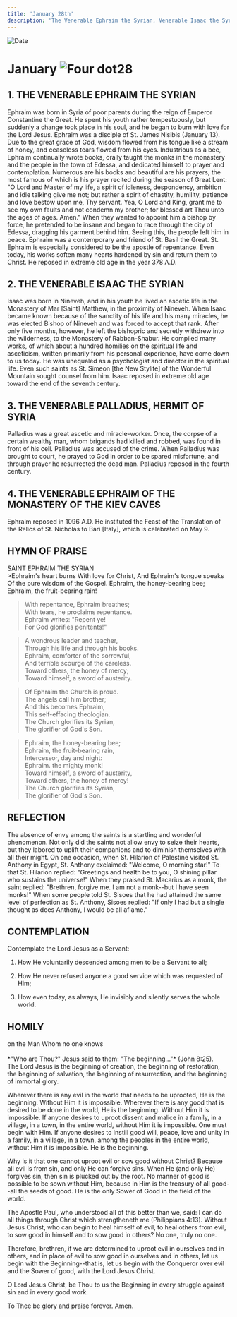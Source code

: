 ```yaml
---
title: 'January 28th'
description: 'The Venerable Ephraim the Syrian, Venerable Isaac the Syrian, Venerable Palladius, Hermit of Syria, Venerable Ephraim of the Kiev Caves'
---
```


<RunningHead />
<Image src="/title-imprint.png" height={68} width={50} alt="Date" className="title-imprint"/>

# <div id="date">January <Image className="four-dot" src="/four-dot.png" height={15} width={15} alt="Four dot" />28</div>

## 1. THE VENERABLE EPHRAIM THE SYRIAN

Ephraim was born in Syria of poor parents during the reign of Emperor Constantine the Great. He spent his youth rather tempestuously, but suddenly a change took place in his soul, and he began to burn with love for the Lord Jesus. Ephraim was a disciple of St. James Nisibis (January 13). Due to the great grace of God, wisdom flowed from his tongue like a stream of honey, and ceaseless tears flowed from his eyes. Industrious as a bee, Ephraim continually wrote books, orally taught the monks in the monastery and the people in the town of Edessa, and dedicated himself to prayer and contemplation. Numerous are his books and beautiful are his prayers, the most famous of which is his prayer recited during the season of Great Lent: "O Lord and Master of my life, a spirit of idleness, despondency, ambition and idle talking give me not; but rather a spirit of chastity, humility, patience and love bestow upon me, Thy servant. Yea, O Lord and King, grant me to see my own faults and not condemn my brother; for blessed art Thou unto the ages of ages. Amen."  When they wanted to appoint him a bishop by force, he pretended to be insane and began to race through the city of Edessa, dragging his garment behind him. Seeing this, the people left him in peace. Ephraim was a contemporary and friend of St. Basil the Great. St. Ephraim is especially considered to be the apostle of repentance. Even today, his works soften many hearts hardened by sin and return them to Christ. He reposed in extreme old age in the year 378 A.D.

## 2. THE VENERABLE ISAAC THE SYRIAN

Isaac was born in Nineveh, and in his youth he lived an ascetic life in the Monastery of Mar [Saint] Matthew, in the proximity of Nineveh. When Isaac became known because of the sanctity of his life and his many miracles, he was elected Bishop of Nineveh and was forced to accept that rank. After only five months, however, he left the bishopric and secretly withdrew into the wilderness, to the Monastery of Rabban-Shabur. He compiled many works, of which about a hundred homilies on the spiritual life and asceticism, written primarily from his personal experience, have come down to us today. He was unequaled as a psychologist and director in the spiritual life. Even such saints as St. Simeon [the New Stylite] of the Wonderful Mountain sought counsel from him. Isaac reposed in extreme old age toward the end of the seventh century.

## 3. THE VENERABLE PALLADIUS, HERMIT OF SYRIA

Palladius was a great ascetic and miracle-worker. Once, the corpse of a certain wealthy man, whom brigands had killed and robbed, was found in front of his cell. Palladius was accused of the crime. When Palladius was brought to court, he prayed to God in order to be spared misfortune, and through prayer he resurrected the dead man. Palladius reposed in the fourth century.

## 4. THE VENERABLE EPHRAIM OF THE MONASTERY OF THE KIEV CAVES

Ephraim reposed in 1096 A.D. He instituted the Feast of the Translation of the Relics of St. Nicholas to Bari [Italy], which is celebrated on May 9.


## HYMN OF PRAISE
<div style={{textAlign:'center', color:'crimson', fontWeight:'bold'}}>
SAINT EPHRAIM THE SYRIAN
</div>
>Ephraim's heart burns  
With love for Christ,  
And Ephraim's tongue speaks  
Of the pure wisdom of the Gospel.  
Ephraim, the honey-bearing bee;  
Ephraim, the fruit-bearing rain!  

>With repentance, Ephraim breathes;  
With tears, he proclaims repentance.  
Ephraim writes: "Repent ye!  
For God glorifies penitents!"  

>A wondrous leader and teacher,  
Through his life and through his books.  
Ephraim, comforter of the sorrowful,  
And terrible scourge of the careless.  
Toward others, the honey of mercy;  
Toward himself, a sword of austerity.  

>Of Ephraim the Church is proud.  
The angels call him brother;  
And this becomes Ephraim,  
This self-effacing theologian.  
The Church glorifies its Syrian,  
The glorifier of God's Son.  

>Ephraim, the honey-bearing bee;  
Ephraim, the fruit-bearing rain,  
Intercessor, day and night:  
Ephraim. the mighty monk!  
Toward himself, a sword of austerity,  
Toward others, the honey of mercy!  
The Church glorifies its Syrian,  
The glorifier of God's Son.  


## REFLECTION

The absence of envy among the saints is a startling and wonderful phenomenon. Not only did the saints not allow envy to seize their hearts, but they labored to uplift their companions and to diminish themselves with all their might. On one occasion, when St. Hilarion of Palestine visited St. Anthony in Egypt, St. Anthony exclaimed: "Welcome, O morning star!" To that St. Hilarion replied: "Greetings and health be to you, O shining pillar who sustains the universe!" When they praised St. Macarius as a monk, the saint replied: "Brethren, forgive me. I am not a monk--but I have seen monks!" When some people told St. Sisoes that he had attained the same level of perfection as St. Anthony, Sisoes replied: "If only I had but a single thought as does Anthony, I would be all aflame."


## CONTEMPLATION

Contemplate the Lord Jesus as a Servant:

1. How He voluntarily descended among men to be a Servant to all;

2. How He never refused anyone a good service which was requested of Him;

3. How even today, as always, He invisibly and silently serves the whole world.


## HOMILY
<div style={{textAlign:'center', color:'crimson', fontWeight:'bold'}}>
on the Man Whom no one knows
</div><br /><div style={{textAlign:'right'}}>
*"Who are Thou?" Jesus said to them: "The beginning..."* (John 8:25).
</div>
The Lord Jesus is the beginning of creation, the beginning of restoration, the beginning of salvation, the beginning of resurrection, and the beginning of immortal glory.

Wherever there is any evil in the world that needs to be uprooted, He is the beginning. Without Him it is impossible. Wherever there is any good that is desired to be done in the world, He is the beginning. Without Him it is impossible. If anyone desires to uproot dissent and malice in a family, in a village, in a town, in the entire world, without Him it is impossible. One must begin with Him. If anyone desires to instill good will, peace, love and unity in a family, in a village, in a town, among the peoples in the entire world, without Him it is impossible. He is the beginning.

Why is it that one cannot uproot evil or sow good without Christ? Because all evil is from sin, and only He can forgive sins. When He (and only He) forgives sin, then sin is plucked out by the root. No manner of good is possible to be sown without Him, because in Him is the treasury of all good--all the seeds of good. He is the only Sower of Good in the field of the world.

The Apostle Paul, who understood all of this better than we, said: I can do all things through Christ which strengtheneth me (Philippians 4:13). Without Jesus Christ, who can begin to heal himself of evil, to heal others from evil, to sow good in himself and to sow good in others? No one, truly no one.

Therefore, brethren, if we are determined to uproot evil in ourselves and in others, and in place of evil to sow good in ourselves and in others, let us begin with the Beginning--that is, let us begin with the Conqueror over evil and the Sower of good, with the Lord Jesus Christ.

O Lord Jesus Christ, be Thou to us the Beginning in every struggle against sin and in every good work.

To Thee be glory and praise forever. Amen.